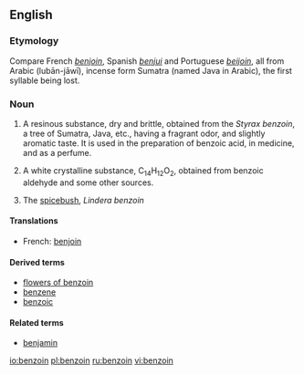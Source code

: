==English==

===Etymology===
Compare French ''[[benjoin]]'', Spanish ''[[benjui]]'' and Portuguese ''[[beijoin]]'', all from Arabic <!--add the Arabic here--> (lubān-jāwī), incense form Sumatra (named Java in Arabic), the first syllable being lost.

===Noun===
{{wikipedia}}
{{en-noun|-}}

# A resinous substance, dry and brittle, obtained from the ''Styrax benzoin'', a tree of Sumatra, Java, etc., having a fragrant odor, and slightly aromatic taste. It is used in the preparation of benzoic acid, in medicine, and as a perfume.
#{{organic compound}}A white crystalline substance, C<sub>14</sub>H<sub>12</sub>O<sub>2</sub>, obtained from benzoic aldehyde and some other sources.
#{{botany}} The [[spicebush]], ''Lindera benzoin''

====Translations====
{{trans-top|resinous substance from tree}}
*French: [[benjoin]] {{m}}
{{trans-mid}}
{{trans-bottom}}

{{trans-top|white crystalline substance}}
{{trans-mid}}
{{trans-bottom}}

{{trans-top|spicebush}}
{{trans-mid}}
{{trans-bottom}}

====Derived terms====
*[[flowers of benzoin]]
*[[benzene]]
*[[benzoic]]

====Related terms====
*[[benjamin]]

[[io:benzoin]]
[[pl:benzoin]]
[[ru:benzoin]]
[[vi:benzoin]]